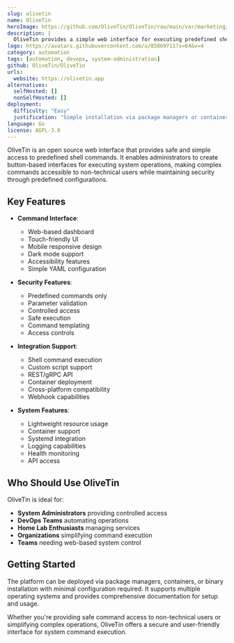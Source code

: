 ```yaml
---
slug: olivetin
name: OliveTin
heroImage: https://github.com/OliveTin/OliveTin/raw/main/var/marketing/screenshotDesktop.png
description: |
  OliveTin provides a simple web interface for executing predefined shell commands safely, making it easy to give non-technical users and admins controlled access to system operations.
logo: https://avatars.githubusercontent.com/u/85869711?s=64&v=4
category: automation
tags: [automation, devops, system-administration]
github: OliveTin/OliveTin
urls:
  website: https://olivetin.app
alternatives:
  selfHosted: []
  nonSelfHosted: []
deployment:
  difficulty: "Easy"
  justification: "Simple installation via package managers or containers with straightforward YAML configuration."
language: Go
license: AGPL-3.0
---
```


OliveTin is an open source web interface that provides safe and simple access to predefined shell commands. It enables administrators to create button-based interfaces for executing system operations, making complex commands accessible to non-technical users while maintaining security through predefined configurations.

## Key Features

- **Command Interface**:

  - Web-based dashboard
  - Touch-friendly UI
  - Mobile responsive design
  - Dark mode support
  - Accessibility features
  - Simple YAML configuration

- **Security Features**:

  - Predefined commands only
  - Parameter validation
  - Controlled access
  - Safe execution
  - Command templating
  - Access controls

- **Integration Support**:

  - Shell command execution
  - Custom script support
  - REST/gRPC API
  - Container deployment
  - Cross-platform compatibility
  - Webhook capabilities

- **System Features**:
  - Lightweight resource usage
  - Container support
  - Systemd integration
  - Logging capabilities
  - Health monitoring
  - API access

## Who Should Use OliveTin

OliveTin is ideal for:

- **System Administrators** providing controlled access
- **DevOps Teams** automating operations
- **Home Lab Enthusiasts** managing services
- **Organizations** simplifying command execution
- **Teams** needing web-based system control

## Getting Started

The platform can be deployed via package managers, containers, or binary installation with minimal configuration required. It supports multiple operating systems and provides comprehensive documentation for setup and usage.

Whether you're providing safe command access to non-technical users or simplifying complex operations, OliveTin offers a secure and user-friendly interface for system command execution.

